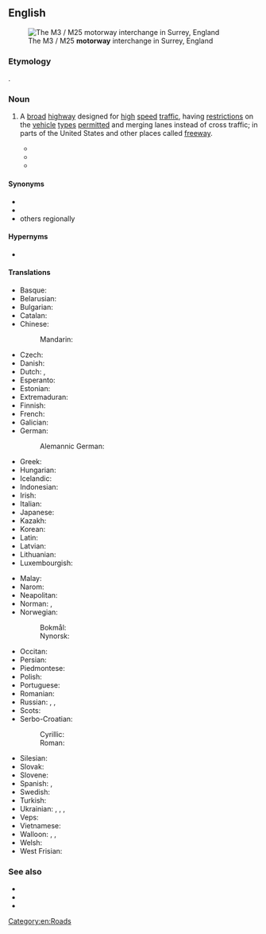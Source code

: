 ==English==
{{wikipedia}}
[[File:M25 junction 12 intersection with M3 - geograph.org.uk - 291771.jpg|thumb|The M3 / M25 '''motorway''' interchange in Surrey, England]]

===Etymology===
{{cal|en|it|autostrada}}.

===Noun===
{{en-noun}}

# {{lb|en|British|Ireland|New Zealand|parts of Australia}} A [[broad]] [[highway]] designed for [[high]] [[speed]] [[traffic]], having [[restriction]]s on the [[vehicle]] [[type]]s [[permitted]] and merging lanes instead of cross traffic; in parts of the United States and other places called [[freeway]].
#* {{quote-journal|en|work=California Banker's Magazine|month=October|year=1895|page=429|passage=All the R. R. 's of America will have to be furnished with a biking way and a '''motor way''' on each side of the rails.|title=Real Estate}}
#* {{quote-journal|en|date=20 September 1913|page=137|work=Good Roads|passage=Work of constructing the Texas '''Motorway''', a stone highway which when completed will extend from Fort Worth to Del Rio, Tex., a distance of 500 miles, has been commenced and a section between 18 and 20 miles long running out from Glenrose, the county seat of Somervell County, has been completed.}}
#* {{quote-journal|en|month=December|year=1925|volume=4|issue=10|work=Trade Winds|passage=It is presumed that in the working out of the program the motor trucks will automatically have the major use of the local low-speed highways paralleling the '''motorway'''.|title=Our Industrial Highways|author=C. L. Norton}}

====Synonyms====
* {{l|en|freeway}}
* {{l|en|controlled-access highway}}
* others regionally

====Hypernyms====
* {{l|en|highway}}

====Translations====
{{trans-top|broad highway}}
* Basque: {{t|eu|autobide}}
* Belarusian: {{t|be|аўтамагістра́ль|f|sc=Cyrl}}
* Bulgarian: {{t|bg|а́втомагистра́ла|f}}
* Catalan: {{t+|ca|autopista}}
* Chinese:
*: Mandarin: {{t+|cmn|公路|tr=gōnglù|sc=Hani}}
* Czech: {{t+|cs|dálnice|f}}
* Danish: {{t+|da|motorvej|c}}
* Dutch: {{t+|nl|snelweg}}, {{t+|nl|autoweg}}
* Esperanto: {{t|eo|aŭtovojo}}
* Estonian: {{t|et|maantee}}
* Extremaduran: {{t|ext|autopista}}
* Finnish: {{t+|fi|moottoritie}}
* French: {{t+|fr|autoroute|f}}
* Galician: {{t+|gl|autoestrada|f}}
* German: {{t+|de|Autobahn}}
*: Alemannic German: {{t|gsw|autobahn}}
* Greek: {{t+|el|αυτοκινητόδρομος|m|sc=Grek}}
* Hungarian: {{t+|hu|autópálya}}
* Icelandic: {{t+|is|hraðbraut|f}}
* Indonesian: {{t|id|jalan bebas hambatan terkendali}}
* Irish: {{t|ga|mótarbhealach|m}}
* Italian: {{t+|it|autostrada|f}}
* Japanese: {{t+|ja|公道|tr=こうどう, kōdō|sc=Jpan}}
* Kazakh: {{t|kk|автомагистраль|sc=Cyrl}}
* Korean: {{t+|ko|공로}}
* Latin: {{t|la|autovia}}
* Latvian: {{t|lv|automaģistrāle|f}}
* Lithuanian: {{t|lt|automagistralė|f}}
* Luxembourgish: {{t+|lb|Autobunn|f}}
{{trans-mid}}
* Malay: {{t|ms|lebuh raya}}
* Narom: {{t|nrm|motoroute}}
* Neapolitan: {{t|nap|autostrada}}
* Norman: {{t|nrf|autoroute|f}}, {{t|nrf|motoroute|f}}
* Norwegian: {{t+|no|motorvei}}
*: Bokmål: {{t+|nb|motorvei}}
*: Nynorsk: {{t|nn|motorveg}}
* Occitan: {{t|oc|autorota}}
* Persian: {{t+|fa|اتوبان|tr=otobân|sc=fa-Arab}}
* Piedmontese: {{t|pms|autostrà}}
* Polish: {{t+|pl|autostrada|f}}
* Portuguese: {{t+|pt|autoestrada|f}}
* Romanian: {{t+|ro|autostradă|f}}
* Russian: {{t+|ru|автомагистра́ль|f}}, {{t+|ru|автотра́сса|f}}, {{t+|ru|автостра́да|f}}
* Scots: {{t|sco|motorwey}}
* Serbo-Croatian:
*: Cyrillic: {{t|sh|аутопут|m}}
*: Roman: {{t+|sh|autoput|m}}
* Silesian: {{t|szl|autobana|f}}
* Slovak: {{t|sk|diaľnica|f}}
* Slovene: {{t+|sl|avtocesta|f}}
* Spanish: {{t+|es|autopista|f}}, {{t+|es|autovía|f}}
* Swedish: {{t+|sv|motorväg}}
* Turkish: {{t+|tr|otoyol}}
* Ukrainian: {{t+|uk|автомагістра́ль|f|sc=Cyrl}}, {{t+|uk|автостра́да|f}}, {{t+|uk|автотра́са|f}}, {{t|uk|шосе́|n}}
* Veps: {{t|vep|avtomagistral'}}
* Vietnamese: {{t+|vi|đường cao tốc}}
* Walloon: {{t+|wa|otostråde}}, {{t+|wa|otovoye|f}}, {{t+|wa|otorote|f}}
* Welsh: {{t|cy|traffordd}}
* West Frisian: {{t|fy|autodyk}}
{{trans-bottom}}

===See also===
* {{l|en|freeway}}
* {{l|en|expressway}}
* {{l|en|autoroute}}

[[Category:en:Roads]]